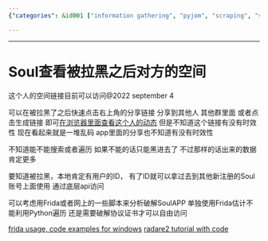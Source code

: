 ```yaml
---
{"categories": &id001 ["information gathering", "pyjom", "scraping", "soul", "stub"], "category": "Hacking techniques", "date": "2022-08-08 12:11:00", "description": "This article provides a method to view someone's blocked Soul social media profile by using a provided link with potential expiration dates and limitations in searching or traversing the platform. It also suggests using tools like Frida or Radare2 for more freedom of access, but mentions potential risks and limitations.", "tags": *id001, "title": "Soul查看被拉黑之后对方的空间"}

---
```


------

# Soul查看被拉黑之后对方的空间

这个人的空间链接目前可以访问@2022 september 4

可以在被拉黑了之后快速点击右上角的分享链接 分享到其他人 其他群里面 或者点击生成链接 即可[在浏览器里面查看这个人的动态](https://w12.soulsmile.cn/activity/#/web/user?targetUserIdEcpt=V2tDVVBvMVVuQlBWVlgvZUh1NEExdz09&userIdEcpt=V2tDVVBvMVVuQlBWVlgvZUh1NEExdz09&shareUserId=dlh1V3ZDbVBsQ2JWVlgvZUh1NEExdz09&titleNum=2&sec=B6QhUWMfVN9d1gb0vEoLCLaY7UPvMN5m) 但是不知道这个链接有没有时效性 现在看起来就是一堆乱码 app里面的分享也不知道有没有时效性

不知道能不能搜索或者遍历 如果不能的话只能黑进去了 不过那样的话出来的数据肯定更多

要知道被拉黑，本地肯定有用户的ID， 有了ID就可以拿过去到其他新注册的Soul账号上面使用 通过底层api访问

可以考虑用Frida或者网上的一些脚本来分析破解SoulAPP 单独使用Frida估计不能利用Python遍历 还是需要破解协议证书才可以自由访问

[frida usage, code examples for windows](https://frida.re/docs/examples/windows/)
[radare2 tutorial with code](https://github.com/ifding/radare2-tutorial)

